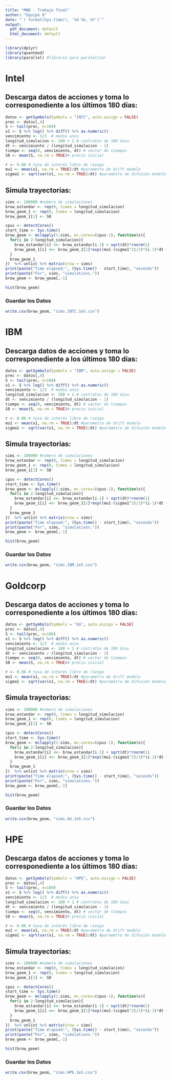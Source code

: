 ```yaml
---
title: "MNO - Trabajo final"
author: "Equipo 9"
date: "`r format(Sys.time(), '%d %b, %Y')`"
output:
  pdf_document: default
  html_document: default
---
```


```r
library(dplyr)
library(quantmod)
library(parallel) #librería para paralelizar
```

# Intel

## Descarga datos de acciones y toma lo corresponediente a los últimos 180 días:


```r
datos <- getSymbols(Symbols = "INTC", auto.assign = FALSE)
prec <- datos[,4]
S <- tail(prec, n=180)
x1 <- S %>% log() %>% diff() %>% as.numeric()
vencimiento <- 1/2  # medio anio
longitud_simulacion <- 180 + 1 # contratos de 180 dias
dt <- vencimiento / (longitud_simulacion - 1)
tiempo <- seq(0, vencimiento, dt) # vector de tiempos
S0 <- mean(S, na.rm = TRUE)# precio inicial

r <- 0.06 # tasa de interés libre de riesgo
mu1 <- mean(x1, na.rm = TRUE)/dt #parametro de drift modelo
sigma1 <- sqrt(var(x1, na.rm = TRUE)/dt) #parametro de difusión modelo
```


## Simula trayectorias:


```r
sims <- 100000 #número de simulaciones
brow_estandar <- rep(0, times = longitud_simulacion)
brow_geom_1 <- rep(0, times = longitud_simulacion)
brow_geom_1[1] <- S0

cpus <- detectCores()
start_time <- Sys.time()
brow_geom <- mclapply(1:sims, mc.cores=(cpus-1), function(x){ 
  for(i in 2:longitud_simulacion){
    brow_estandar[i] <<- brow_estandar[i-1] + sqrt(dt)*rnorm(1)
    brow_geom_1[i] <<- brow_geom_1[1]*exp((mu1-(sigma1^2)/2)*(i-1)*dt + sigma1*brow_estandar[i])
  }
  brow_geom_1
})  %>% unlist %>% matrix(nrow = sims)
print(paste("Time elapsed:", (Sys.time() - start_time), "seconds"))
print(paste("For", sims, "simulations."))
brow_geom <- brow_geom[,-1]
```

```r
hist(brow_geom)
```

### Guardar los Datos 

```r
write.csv(brow_geom, "sims.INTC.1e5.csv")
```


# IBM

## Descarga datos de acciones y toma lo corresponediente a los últimos 180 días:


```r
datos <- getSymbols(Symbols = "IBM", auto.assign = FALSE)
prec <- datos[,4]
S <- tail(prec, n=180)
x1 <- S %>% log() %>% diff() %>% as.numeric()
vencimiento <- 1/2  # medio anio
longitud_simulacion <- 180 + 1 # contratos de 180 dias
dt <- vencimiento / (longitud_simulacion - 1)
tiempo <- seq(0, vencimiento, dt) # vector de tiempos
S0 <- mean(S, na.rm = TRUE)# precio inicial

r <- 0.06 # tasa de interés libre de riesgo
mu1 <- mean(x1, na.rm = TRUE)/dt #parametro de drift modelo
sigma1 <- sqrt(var(x1, na.rm = TRUE)/dt) #parametro de difusión modelo
```


## Simula trayectorias:


```r
sims <- 100000 #número de simulaciones
brow_estandar <- rep(0, times = longitud_simulacion)
brow_geom_1 <- rep(0, times = longitud_simulacion)
brow_geom_1[1] <- S0

cpus <- detectCores()
start_time <- Sys.time()
brow_geom <- mclapply(1:sims, mc.cores=(cpus-1), function(x){ 
  for(i in 2:longitud_simulacion){
    brow_estandar[i] <<- brow_estandar[i-1] + sqrt(dt)*rnorm(1)
    brow_geom_1[i] <<- brow_geom_1[1]*exp((mu1-(sigma1^2)/2)*(i-1)*dt + sigma1*brow_estandar[i])
  }
  brow_geom_1
})  %>% unlist %>% matrix(nrow = sims)
print(paste("Time elapsed:", (Sys.time() - start_time), "seconds"))
print(paste("For", sims, "simulations."))
brow_geom <- brow_geom[,-1]
```

```r
hist(brow_geom)
```

### Guardar los Datos 

```r
write.csv(brow_geom, "sims.IBM.1e5.csv")
```


# Goldcorp

## Descarga datos de acciones y toma lo corresponediente a los últimos 180 días:


```r
datos <- getSymbols(Symbols = "GG", auto.assign = FALSE)
prec <- datos[,4]
S <- tail(prec, n=180)
x1 <- S %>% log() %>% diff() %>% as.numeric()
vencimiento <- 1/2  # medio anio
longitud_simulacion <- 180 + 1 # contratos de 180 dias
dt <- vencimiento / (longitud_simulacion - 1)
tiempo <- seq(0, vencimiento, dt) # vector de tiempos
S0 <- mean(S, na.rm = TRUE)# precio inicial

r <- 0.06 # tasa de interés libre de riesgo
mu1 <- mean(x1, na.rm = TRUE)/dt #parametro de drift modelo
sigma1 <- sqrt(var(x1, na.rm = TRUE)/dt) #parametro de difusión modelo
```


## Simula trayectorias:


```r
sims <- 100000 #número de simulaciones
brow_estandar <- rep(0, times = longitud_simulacion)
brow_geom_1 <- rep(0, times = longitud_simulacion)
brow_geom_1[1] <- S0

cpus <- detectCores()
start_time <- Sys.time()
brow_geom <- mclapply(1:sims, mc.cores=(cpus-1), function(x){ 
  for(i in 2:longitud_simulacion){
    brow_estandar[i] <<- brow_estandar[i-1] + sqrt(dt)*rnorm(1)
    brow_geom_1[i] <<- brow_geom_1[1]*exp((mu1-(sigma1^2)/2)*(i-1)*dt + sigma1*brow_estandar[i])
  }
  brow_geom_1
})  %>% unlist %>% matrix(nrow = sims)
print(paste("Time elapsed:", (Sys.time() - start_time), "seconds"))
print(paste("For", sims, "simulations."))
brow_geom <- brow_geom[,-1]
```

```r
hist(brow_geom)
```

### Guardar los Datos 

```r
write.csv(brow_geom, "sims.GG.1e5.csv")
```

# HPE

## Descarga datos de acciones y toma lo corresponediente a los últimos 180 días:


```r
datos <- getSymbols(Symbols = "HPE", auto.assign = FALSE)
prec <- datos[,4]
S <- tail(prec, n=180)
x1 <- S %>% log() %>% diff() %>% as.numeric()
vencimiento <- 1/2  # medio anio
longitud_simulacion <- 180 + 1 # contratos de 180 dias
dt <- vencimiento / (longitud_simulacion - 1)
tiempo <- seq(0, vencimiento, dt) # vector de tiempos
S0 <- mean(S, na.rm = TRUE)# precio inicial

r <- 0.06 # tasa de interés libre de riesgo
mu1 <- mean(x1, na.rm = TRUE)/dt #parametro de drift modelo
sigma1 <- sqrt(var(x1, na.rm = TRUE)/dt) #parametro de difusión modelo
```


## Simula trayectorias:


```r
sims <- 100000 #número de simulaciones
brow_estandar <- rep(0, times = longitud_simulacion)
brow_geom_1 <- rep(0, times = longitud_simulacion)
brow_geom_1[1] <- S0

cpus <- detectCores()
start_time <- Sys.time()
brow_geom <- mclapply(1:sims, mc.cores=(cpus-1), function(x){ 
  for(i in 2:longitud_simulacion){
    brow_estandar[i] <<- brow_estandar[i-1] + sqrt(dt)*rnorm(1)
    brow_geom_1[i] <<- brow_geom_1[1]*exp((mu1-(sigma1^2)/2)*(i-1)*dt + sigma1*brow_estandar[i])
  }
  brow_geom_1
})  %>% unlist %>% matrix(nrow = sims)
print(paste("Time elapsed:", (Sys.time() - start_time), "seconds"))
print(paste("For", sims, "simulations."))
brow_geom <- brow_geom[,-1]
```

```r
hist(brow_geom)
```

### Guardar los Datos 

```r
write.csv(brow_geom, "sims.HPE.1e5.csv")
```
